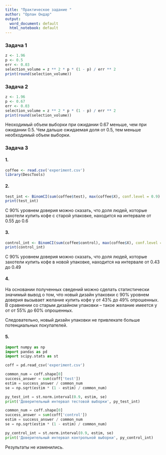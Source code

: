 ---
title: "Практическое задание "
author: "Орлан Ондар"
output:
  word_document: default
  html_notebook: default
---

### Задача 1  


```{r}
z <- 1.96
p <- 0.5
err <- 0.03
selection_volume = z ** 2 * p * (1 - p) / err ** 2
print(round(selection_volume))
```

### Задача 2  


```{r}
z <- 1.96
p <- 0.67
err <- 0.03
selection_volume = z ** 2 * p * (1 - p) / err ** 2
print(round(selection_volume))
```
  
  
Неоходимый объем выборки при ожидании 0.67 меньше, чем при ожидании 0.5. 
Чем дальше ожидаемая доля от 0.5, тем меньше необходимый объем выборки.


### Задача 3  

#### 1.  


```{r}
coffee <- read.csv('experiment.csv')
library(DescTools)

```

  
  
#### 2.


```{r}
test_int <- BinomCI(sum(coffee$test), max(coffee$X), conf.level = 0.9)
print(test_int)
```


C 90% уровнем доверия можно сказать, что доля людей, которые захотели купить кофе с старой упаковке, находится на интервале от 0.55 до 0.6  

  
  
#### 3.
  
  
```{r}
control_int <- BinomCI(sum(coffee$control), max(coffee$X), conf.level = 0.9)
print(control_int)
```

  
  
C 90% уровнем доверия можно сказать, что доля людей, которые захотели купить кофе в новой упаковке, находится на интервале от 0.43 до 0.49


  
  
  
#### 4.


На основании полученных сведений можно сделать статистически значимый вывод о том, что новый дизайн упаковки с 90% уровнем доверия вызывает желание купить кофе у от 43% до 49% опрошенных. В сравнении со старым дизайном упаковки -- такое желание имеется у от от 55% до 60% опрошенных. 

Следовательно, новый дизайн упаковки не привлекате больше потенциальных покупателей.


#### 5.  


```{python}
import numpy as np
import pandas as pd
import scipy.stats as st

coff = pd.read_csv('experiment.csv')

common_num = coff.shape[0]
success_answer = sum(coff['test'])
estim = success_answer / common_num
se = np.sqrt(estim * (1 - estim) / common_num)

py_test_int = st.norm.interval(0.9, estim, se)
print('Доверительный интервал тестовой выборки', py_test_int)
```

```{python}
common_num = coff.shape[0]
success_answer = sum(coff['control'])
estim = success_answer / common_num
se = np.sqrt(estim * (1 - estim) / common_num)

py_control_int = st.norm.interval(0.9, estim, se)
print('Доверительный интервал контрольной выборки', py_control_int)
```

Результаты не изменились.

